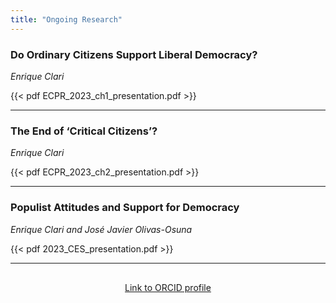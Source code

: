 ```yaml
---
title: "Ongoing Research"
---
```


### Do Ordinary Citizens Support Liberal Democracy?

*Enrique Clari* 

{{< pdf ECPR_2023_ch1_presentation.pdf >}}

----


### The End of 'Critical Citizens'?

*Enrique Clari*

{{< pdf ECPR_2023_ch2_presentation.pdf >}}

----

### Populist Attitudes and Support for Democracy

*Enrique Clari and José Javier Olivas-Osuna*

{{< pdf 2023_CES_presentation.pdf >}}

----

```{=html}
<div  style="margin: 30px; text-align: center;">
<a class="btn btn-primary" href="https://orcid.org/0000-0002-2941-0332" role="button" target="_blank" style="padding: 15px 30px;">Link to ORCID profile</a>
</div>
```








